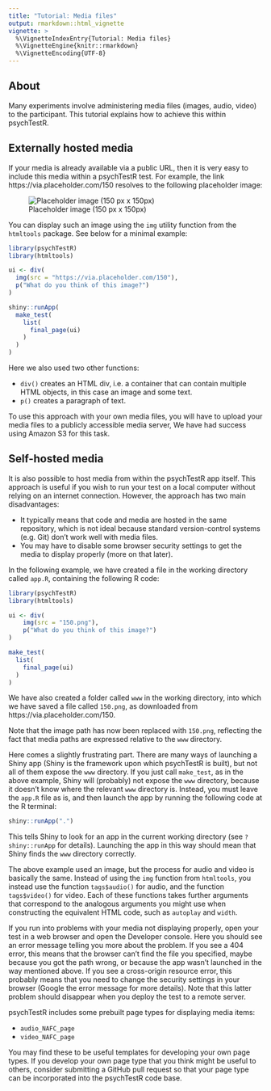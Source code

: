 ```yaml
---
title: "Tutorial: Media files"
output: rmarkdown::html_vignette
vignette: >
  %\VignetteIndexEntry{Tutorial: Media files}
  %\VignetteEngine{knitr::rmarkdown}
  %\VignetteEncoding{UTF-8}
---
```


## About 

Many experiments involve administering media files (images, audio, video)
to the participant. This tutorial explains how to achieve this within
psychTestR.

## Externally hosted media

If your media is already available via a public URL,
then it is very easy to include this media within a psychTestR test.
For example, the link https://via.placeholder.com/150 resolves
to the following placeholder image:

![Placeholder image (150 px x 150px)](img/150.png)

You can display such an image using the `img` utility function from 
the `htmltools` package. See below for a minimal example:

```r
library(psychTestR)
library(htmltools)

ui <- div(
  img(src = "https://via.placeholder.com/150"),
  p("What do you think of this image?")
)

shiny::runApp(
  make_test(
    list(
      final_page(ui)
    )
  )
)
```

Here we also used two other functions:

- `div()` creates an HTML div, i.e. a container that can contain
multiple HTML objects, in this case an image and some text.
- `p()` creates a paragraph of text.

To use this approach with your own media files, you will have to 
upload your media files to a publicly accessible media server,
We have had success using Amazon S3 for this task.

## Self-hosted media

It is also possible to host media from within the psychTestR app itself.
This approach is useful if you wish to run your test on a local computer
without relying on an internet connection.
However, the approach has two main disadvantages:

- It typically means that code and media are hosted in the same repository,
which is not ideal because standard version-control systems (e.g. Git)
don't work well with media files.
- You may have to disable some browser security settings to get the media
to display properly (more on that later).

In the following example, we have created a file in the working directory
called `app.R`, containing the following R code:

```r
library(psychTestR)
library(htmltools)

ui <- div(
    img(src = "150.png"),
    p("What do you think of this image?")
)

make_test(
  list(
    final_page(ui)
  )
)
```

We have also created a folder called `www` in the working directory,
into which we have saved a file called `150.png`, as downloaded from
https://via.placeholder.com/150.

Note that the image path has now been replaced with `150.png`,
reflecting the fact that media paths are expressed relative to the
`www` directory.

Here comes a slightly frustrating part. 
There are many ways of launching a Shiny app
(Shiny is the framework upon which psychTestR is built),
but not all of them expose the `www` directory.
If you just call `make_test`, as in the above example,
Shiny will (probably) not expose the `www` directory, because
it doesn't know where the relevant `www` directory is.
Instead, you must leave the `app.R` file as is,
and then launch the app by running the following code at the R terminal:

``` r
shiny::runApp(".")
```

This tells Shiny to look for an app in the current working directory
(see `?shiny::runApp` for details).
Launching the app in this way should mean that Shiny finds the 
`www` directory correctly.

The above example used an image, but the process for audio and video
is basically the same. Instead of using the `img` function from `htmltools`,
you instead use the function `tags$audio()` for audio, 
and the function `tags$video()` for video.
Each of these functions takes further arguments that correspond to 
the analogous arguments you might use when constructing the equivalent
HTML code, such as `autoplay` and `width`. 

If you run into problems with your media not displaying properly,
open your test in a web browser and open the Developer console.
Here you should see an error message telling you more about the problem.
If you see a 404 error, this means that the browser can't find
the file you specified, maybe because you got the path wrong,
or because the app wasn't launched in the way mentioned above.
If you see a cross-origin resource error, this probably
means that you need to change the security settings in your browser
(Google the error message for more details).
Note that this latter problem should disappear when you deploy the 
test to a remote server.

psychTestR includes some prebuilt page types for displaying media items:

- `audio_NAFC_page`
- `video_NAFC_page`

You may find these to be useful templates for developing your own page types.
If you develop your own page type that you think might be useful 
to others, consider submitting a GitHub pull request so that your 
page type can be incorporated into the psychTestR code base.

